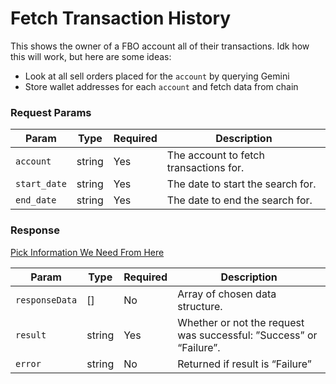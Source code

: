 # Fetch Transaction History

This shows the owner of a FBO account all of their transactions. Idk how this will work, but here are some ideas:

- Look at all sell orders placed for the `account` by querying Gemini
- Store wallet addresses for each `account` and fetch data from chain

### Request Params

| Param | Type | Required | Description |
| ---- | ---- | ---- | ----------- |
| `account` | string | Yes | The account to fetch transactions for. |
| `start_date` | string | Yes | The date to start the search for. |
| `end_date` | string | Yes | The date to end the search for. |

### Response

[Pick Information We Need From Here](https://docs.gemini.com/rest-api/#get-past-trades)

| Param | Type | Required | Description |
| ---- | ---- | ---- | ----------- |
| `responseData` | [] | No | Array of chosen data structure. |
| `result` | string | Yes | Whether or not the request was successful: ”Success” or “Failure”. |
| `error` | string | No | Returned if result is “Failure” |
